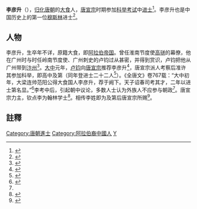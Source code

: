 '''李彦升'''（{{bd|？||？}}），[[归化|归化]][[唐朝|唐朝]]的[[大食|大食]]人，[[唐宣宗|唐宣宗]]时期参加[[科举考试|科举考试]]中[[进士|进士]]<ref>{{Cite book|url=https://www.worldcat.org/oclc/476163782|title=《开放的帝国:1600年前的中国历史》|last=1958-|first=Hansen, Valerie,|last2=Jinfeng.|first2=Zou,|last3=梁侃.|last4=邹劲风.|date=2009|publisher=Jiangsu ren min chu ban she|year=|isbn=9787214058737|edition=Di 1 ban|location=Nangjing|page=P.214|pages=|chapter=Kai fang de di guo : 1600 nian qian de Zhongguo li shi= The open empire : a history of China to 1600|oclc=476163782}}</ref>。李彦升也是中国历史上的第一位[[穆斯林|穆斯林]]进士<ref>{{Cite book|title=中国回族文学史|last=朱昌平，吴建伟主编|first=|publisher=银川：阳光出版社|year=2012.04|isbn=978-7-5525-0110-0|location=|pages=28}}</ref>。

== 人物 ==
李彦升，生卒年不详，原籍大食，即[[阿拉伯帝国|阿拉伯帝国]]。曾任淮南节度使[[高骈|高骈]]的幕僚，他在广州时与时任岭南节度使、广州刺史的卢钧过从甚密，并得到赏识，卢钧把他从广州带到[[汴州|汴州]]<ref>{{Cite book|title=回族文学史|last=丁一清著|first=|publisher=北京：民族出版社|year=2015.01|isbn=978-7-105-13699-5|location=|pages=23}}</ref>。[[大中_(唐朝)|大中]]元年，[[卢钧|卢钧]]向[[唐宣宗|唐宣宗]]推荐李彦升<ref>{{Cite book|title=中国交通史料汇编 第2册|last=张星烺编注；朱杰勤校订|first=|publisher=北京：中华书局|year=2003.06|isbn=7-101-03030-0|location=|pages=719-720}}</ref>，唐宣宗派人考察后准许其参加科举，即高中及第（同年登进士二十二人<ref>{{Cite book|title=中国回族文学通史 古代卷|last=杨继国主编|first=|publisher=银川：阳光出版社|year=2014.12|isbn=978-7-5525-1698-2|location=|pages=43-44}}</ref>）。《全唐文》卷767载：“大中初年，大梁连帅范阳公得大食国人李彦升，荐于阙下。天子诏春司考其才，二年以进士第名显。”<ref name=":0">{{Cite web|url=http://www.tm022.com/viewdoc.php?id=9186|title=中国伊斯兰文化的学习观-宗教民情-天穆文化网|accessdate=2017-12-22|work=www.tm022.com|archive-date=2017-12-22|archive-url=https://web.archive.org/web/20171222110704/http://www.tm022.com/viewdoc.php?id=9186|dead-url=no}}</ref>李考中后，引起朝中议论，多数人士认为外族人不应参与朝政<ref name=":0" />。唐宣宗力主，钦点李为翰林学士<ref>{{Cite web|url=http://news.163.com/14/0901/11/A528SBUH00014JB6.html|title=新媒：中国文化魅力吸引老外竞相选择中国_网易新闻|accessdate=2017-12-22|last=网易|work=news.163.com|archive-url=https://web.archive.org/web/20171222104901/http://news.163.com/14/0901/11/A528SBUH00014JB6.html|archive-date=2017-12-22|dead-url=yes}}</ref>。相传李姓即为及第后唐宣宗所赐<ref>{{Cite web|url=http://www.nx.xinhuanet.com/tsnx/wzw/12.htm|title=新华网宁夏频道|accessdate=2017-12-22|work=www.nx.xinhuanet.com|archive-date=2017-12-22|archive-url=https://web.archive.org/web/20171222105138/http://www.nx.xinhuanet.com/tsnx/wzw/12.htm|dead-url=no}}</ref>。

==註釋==
{{reflist|2}}
{{DEFAULTSORT:L}}
[[Category:唐朝進士|Category:唐朝進士]]
[[Category:阿拉伯裔中國人|Category:阿拉伯裔中國人]]
[[Category:李姓|Y]]